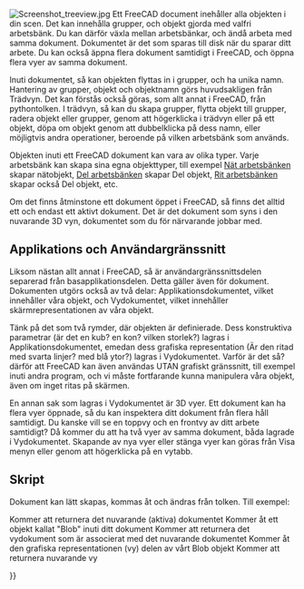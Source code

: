 <languages/>

{{Docnav
|[[Navigation_Cube|Navigation Cube]]
|[[Property_View|Property View]]
}}

{{TOCright}}

[[Image:Screenshot treeview.jpg|left]]
Ett FreeCAD document inehåller alla objekten i din scen. Det kan innehålla grupper, och objekt gjorda med valfri arbetsbänk. Du kan därför växla mellan arbetsbänkar, och ändå arbeta med samma dokument. Dokumentet är det som sparas till disk när du sparar ditt arbete. Du kan också äppna flera dokument samtidigt i FreeCAD, och öppna flera vyer av samma dokument.

<div class="mw-translate-fuzzy">
Inuti dokumentet, så kan objekten flyttas in i grupper, och ha unika namn. Hantering av grupper, objekt och objektnamn görs huvudsakligen från Trädvyn. Det kan förstås också göras, som allt annat i FreeCAD, från pythontolken. I trädvyn, så kan du skapa grupper, flytta objekt till grupper, radera objekt eller grupper, genom att högerklicka i trädvyn eller på ett objekt, döpa om objekt genom att dubbelklicka på dess namn, eller möjligtvis andra operationer, beroende på vilken arbetsbänk som används.
</div>

<div class="mw-translate-fuzzy">
Objekten inuti ett FreeCAD dokument kan vara av olika typer. Varje arbetsbänk kan skapa sina egna objekttyper, till exempel [[Mesh_Workbench/sv|Nät arbetsbänken]] skapar nätobjekt, [[Part_Workbench/sv|Del arbetsbänken]] skapar Del objekt, [[Draft_Workbench/sv|Rit arbetsbänken]] skapar också Del objekt, etc.
</div>

Om det finns åtminstone ett dokument öppet i FreeCAD, så finns det alltid ett och endast ett aktivt dokument. Det är det dokument som syns i den nuvarande 3D vyn, dokumentet som du för närvarande jobbar med.

<span id="Application_and_User_Interface"></span>
==Applikations och Användargränssnitt==

<div class="mw-translate-fuzzy">
Liksom nästan allt annat i FreeCAD, så är användargränssnittsdelen separerad från basapplikationsdelen. Detta gäller även för dokument. Dokumenten utgörs också av två delar: Applikationsdokumentet, vilket innehåller våra objekt, och Vydokumentet, vilket innehåller skärmrepresentationen av våra objekt.
</div> 

<div class="mw-translate-fuzzy">
Tänk på det som två rymder, där objekten är definierade. Dess konstruktiva parametrar (är det en kub? en kon? vilken storlek?) lagras i Applikationsdokumentet, emedan dess grafiska representation (Är den ritad med svarta linjer? med blå ytor?) lagras i Vydokumentet. Varför är det så? därför att FreeCAD kan även användas UTAN grafiskt gränssnitt, till exempel inuti andra program, och vi måste fortfarande kunna manipulera våra objekt, även om inget ritas på skärmen.
</div>

En annan sak som lagras i Vydokumentet är 3D vyer. Ett dokument kan ha flera vyer öppnade, så du kan inspektera ditt dokument från flera håll samtidigt. Du kanske vill se en toppvy och en frontvy av ditt arbete samtidigt? Då kommer du att ha två vyer av samma dokument, båda lagrade i Vydokumentet. Skapande av nya vyer eller stänga vyer kan göras från Visa menyn eller genom att högerklicka på en vytabb.

<span id="Scripting"></span>
==Skript==

<div class="mw-translate-fuzzy">
Dokument kan lätt skapas, kommas åt och ändras från tolken. Till exempel:
</div>
{{Code|code=
FreeCAD.ActiveDocument
}}
Kommer att returnera det nuvarande (aktiva) dokumentet
{{Code|code=
FreeCAD.ActiveDocument.Blob
}}
Kommer åt ett objekt kallat "Blob" inuti ditt dokument
{{Code|code=
FreeCADGui.ActiveDocument
}}
Kommer att returnera det vydokument som är associerat med det nuvarande dokumentet
{{Code|code=
FreeCADGui.ActiveDocument.Blob
}}
Kommer åt den grafiska representationen (vy) delen av vårt Blob objekt
{{Code|code=
FreeCADGui.ActiveDocument.ActiveView
}}
Kommer att returnera nuvarande vy


<div class="mw-translate-fuzzy">
{{docnav/sv|Mouse Model/sv|Preferences Editor/sv}}
</div>

{{Userdocnavi{{#translation:}}}}